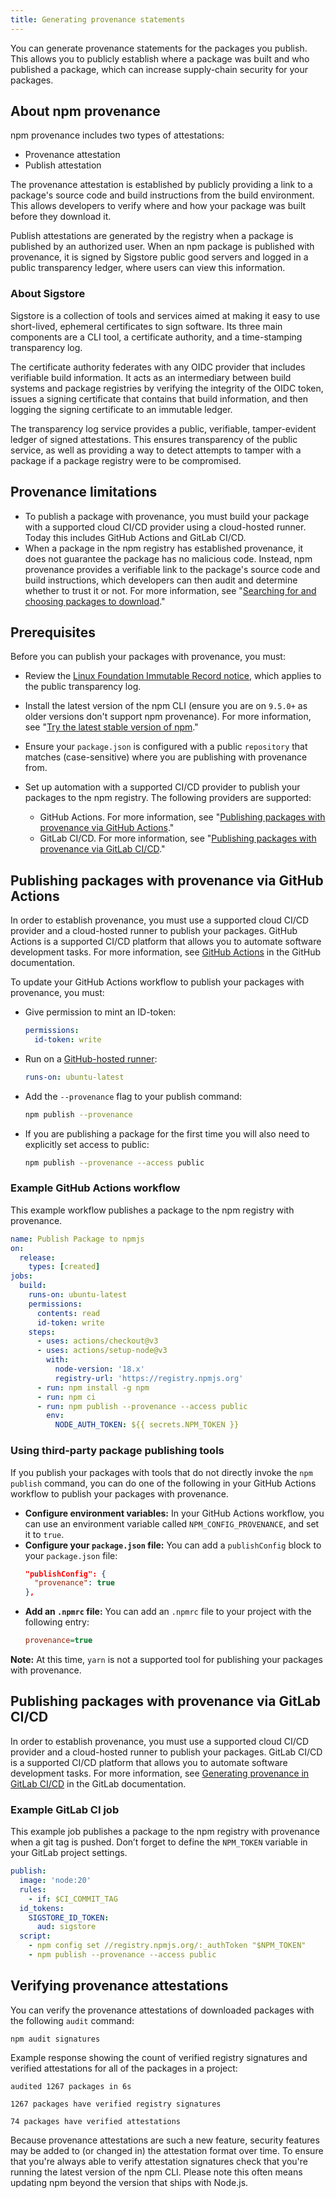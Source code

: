 ```yaml
---
title: Generating provenance statements
---
```


You can generate provenance statements for the packages you publish. This allows you to publicly establish where a package was built and who published a package, which can increase supply-chain security for your packages.

## About npm provenance

npm provenance includes two types of attestations:

- Provenance attestation
- Publish attestation

The provenance attestation is established by publicly providing a link to a package's source code and build instructions from the build environment. This allows developers to verify where and how your package was built before they download it.

Publish attestations are generated by the registry when a package is published by an authorized user. When an npm package is published with provenance, it is signed by Sigstore public good servers and logged in a public transparency ledger, where users can view this information.

### About Sigstore

Sigstore is a collection of tools and services aimed at making it easy to use short-lived, ephemeral certificates to sign software. Its three main components are a CLI tool, a certificate authority, and a time-stamping transparency log.

The certificate authority federates with any OIDC provider that includes verifiable build information. It acts as an intermediary between build systems and package registries by verifying the integrity of the OIDC token, issues a signing certificate that contains that build information, and then logging the signing certificate to an immutable ledger.

The transparency log service provides a public, verifiable, tamper-evident ledger of signed attestations. This ensures transparency of the public service, as well as providing a way to detect attempts to tamper with a package if a package registry were to be compromised.

## Provenance limitations

- To publish a package with provenance, you must build your package with a supported cloud CI/CD provider using a cloud-hosted runner. Today this includes GitHub Actions and GitLab CI/CD.
- When a package in the npm registry has established provenance, it does not guarantee the package has no malicious code. Instead, npm provenance provides a verifiable link to the package's source code and build instructions, which developers can then audit and determine whether to trust it or not. For more information, see "[Searching for and choosing packages to download][provenance-info]."

## Prerequisites

Before you can publish your packages with provenance, you must:

- Review the [Linux Foundation Immutable Record notice](https://lfprojects.org/policies/hosted-project-tools-immutable-records/), which applies to the public transparency log.

- Install the latest version of the npm CLI (ensure you are on `9.5.0+` as older versions don't support npm provenance). For more information, see "[Try the latest stable version of npm][update-npm]."

- Ensure your `package.json` is configured with a public `repository` that matches (case-sensitive) where you are publishing with provenance from.

- Set up automation with a supported CI/CD provider to publish your packages to the npm registry. The following providers are supported:
  - GitHub Actions. For more information, see "[Publishing packages with provenance via GitHub Actions][github-provenance]."
  - GitLab CI/CD. For more information, see "[Publishing packages with provenance via GitLab CI/CD][gitlab-provenance]."

## Publishing packages with provenance via GitHub Actions

In order to establish provenance, you must use a supported cloud CI/CD provider and a cloud-hosted runner to publish your packages. GitHub Actions is a supported CI/CD platform that allows you to automate software development tasks. For more information, see [GitHub Actions][github-actions] in the GitHub documentation.

To update your GitHub Actions workflow to publish your packages with provenance, you must:

- Give permission to mint an ID-token:

  ```yaml
  permissions:
    id-token: write
  ```

- Run on a [GitHub-hosted runner](https://docs.github.com/en/actions/using-github-hosted-runners/about-github-hosted-runners#supported-runners-and-hardware-resources):

  ```yaml
  runs-on: ubuntu-latest
  ```

- Add the `--provenance` flag to your publish command:

  ```sh
  npm publish --provenance
  ```

- If you are publishing a package for the first time you will also need to explicitly set access to public:

  ```sh
  npm publish --provenance --access public
  ```

### Example GitHub Actions workflow

This example workflow publishes a package to the npm registry with provenance.

```yaml
name: Publish Package to npmjs
on:
  release:
    types: [created]
jobs:
  build:
    runs-on: ubuntu-latest
    permissions:
      contents: read
      id-token: write
    steps:
      - uses: actions/checkout@v3
      - uses: actions/setup-node@v3
        with:
          node-version: '18.x'
          registry-url: 'https://registry.npmjs.org'
      - run: npm install -g npm
      - run: npm ci
      - run: npm publish --provenance --access public
        env:
          NODE_AUTH_TOKEN: ${{ secrets.NPM_TOKEN }}
```

### Using third-party package publishing tools

If you publish your packages with tools that do not directly invoke the `npm publish` command, you can do one of the following in your GitHub Actions workflow to publish your packages with provenance.

- **Configure environment variables:** In your GitHub Actions workflow, you can use an environment variable called `NPM_CONFIG_PROVENANCE`, and set it to `true`.
- **Configure your `package.json` file:** You can add a `publishConfig` block to your `package.json` file:
  ```json
  "publishConfig": {
    "provenance": true
  },
  ```
- **Add an `.npmrc` file:** You can add an `.npmrc` file to your project with the following entry:
  ```ini
  provenance=true
  ```

<Note>

**Note:** At this time, `yarn` is not a supported tool for publishing your packages with provenance.

</Note>

## Publishing packages with provenance via GitLab CI/CD

In order to establish provenance, you must use a supported cloud CI/CD provider and a cloud-hosted runner to publish your packages. GitLab CI/CD is a supported CI/CD platform that allows you to automate software development tasks. For more information, see [Generating provenance in GitLab CI/CD][gitlab-ci-cd-docs] in the GitLab documentation.

### Example GitLab CI job

This example job publishes a package to the npm registry with provenance when a git tag is pushed. Don’t forget to define the `NPM_TOKEN` variable in your GitLab project settings.

```yaml
publish:
  image: 'node:20'
  rules:
    - if: $CI_COMMIT_TAG
  id_tokens:
    SIGSTORE_ID_TOKEN:
      aud: sigstore
  script:
    - npm config set //registry.npmjs.org/:_authToken "$NPM_TOKEN"
    - npm publish --provenance --access public
```

## Verifying provenance attestations

You can verify the provenance attestations of downloaded packages with the following `audit` command:

```
npm audit signatures
```

Example response showing the count of verified registry signatures and verified attestations for all of the packages in a project:

```
audited 1267 packages in 6s

1267 packages have verified registry signatures

74 packages have verified attestations
```

Because provenance attestations are such a new feature, security features may be added to (or changed in) the attestation format over time. To ensure that you're always able to verify attestation signatures check that you're running the latest version of the npm CLI. Please note this often means updating npm beyond the version that ships with Node.js.

[provenance-info]: /searching-for-and-choosing-packages-to-download#package-provenance
[update-npm]: /try-the-latest-stable-version-of-npm
[github-provenance]: #publishing-packages-with-provenance-via-github-actions
[gitlab-provenance]: #publishing-packages-with-provenance-via-gitlab-cicd
[github-actions]: https://docs.github.com/en/actions
[understand-actions]: https://docs.github.com/en/actions/learn-github-actions/understanding-github-actions
[gitlab-ci-cd-docs]: https://docs.gitlab.com/ee/ci/yaml/signing_examples.html#use-sigstore-and-npm-to-generate-keyless-provenance
